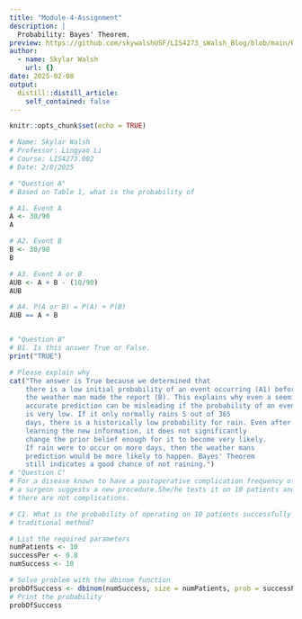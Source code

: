 ```yaml
---
title: "Module-4-Assignment"
description: |
  Probability: Bayes' Theorem.
preview: https://github.com/skywalshUSF/LIS4273_sWalsh_Blog/blob/main/Rplot-1.jpeg?raw=true
author:
  - name: Skylar Walsh
    url: {}
date: 2025-02-08
output:
  distill::distill_article:
    self_contained: false
---
```



```r
knitr::opts_chunk$set(echo = TRUE)
```

```r
# Name: Skylar Walsh
# Professor: Lingyao Li
# Course: LIS4273.002
# Date: 2/8/2025

# "Question A"
# Based on Table 1, what is the probability of

# A1. Event A
A <- 30/90
A

# A2. Event B
B <- 30/90
B

# A3. Event A or B
AUB <- A + B - (10/90)
AUB

# A4. P(A or B) = P(A) + P(B)
AUB == A + B


# "Question B"
# B1. Is this answer True or False.
print("TRUE")

# Please explain why
cat("The answer is True because we determined that
    there is a low initial probability of an event occurring (A1) before
    the weather man made the report (B). This explains why even a seemingly 
    accurate prediction can be misleading if the probability of an event 
    is very low. If it only normally rains 5 out of 365
    days, there is a historically low probability for rain. Even after
    learning the new information, it does not significantly
    change the prior belief enough for it to become very likely.
    If rain were to occur on more days, then the weather mans
    prediction would be more likely to happen. Bayes' Theorem
    still indicates a good chance of not raining.")
# "Question C"
# For a disease known to have a postoperative complication frequency of 20%, 
# a surgeon suggests a new procedure.She/he tests it on 10 patients and found 
# there are not complications. 

# C1. What is the probability of operating on 10 patients successfully with the
# traditional method?

# List the required parameters
numPatients <- 10
successPer <- 0.8
numSuccess <- 10

# Solve problem with the dbinom function
probOfSuccess <- dbinom(numSuccess, size = numPatients, prob = successPer)
# Print the probability
probOfSuccess






```



